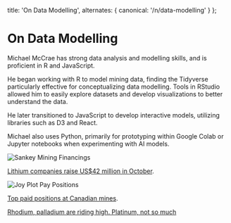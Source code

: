 

  title: 'On Data Modelling',
  alternates: {
    canonical: '/n/data-modelling'
  }
};

# On Data Modelling

<AnimatedName />

Michael McCrae has strong data analysis and modelling skills, and is proficient in R and JavaScript.

He began working with R to model mining data, finding the Tidyverse particularly effective for conceptualizing data modelling. Tools in RStudio allowed him to easily explore datasets and develop visualizations to better understand the data.

He later transitioned to JavaScript to develop interactive models, utilizing libraries such as D3 and React.

Michael also uses Python, primarily for prototyping within Google Colab or Jupyter notebooks when experimenting with AI models.

<div className="border border-gray-200 rounded-md p-4 bg-white">
  <Image src={sankey} alt="Sankey Mining Financings" />
</div>

[Lithium companies raise US$42 million in October](https://www.linkedin.com/pulse/lithium-companies-raise-us42-million-october-mccrae-mba-cma/?trackingId=IkFvfNSiTkyJ676ImyDyAQ%3D%3D).

<div className="border border-gray-200 rounded-md p-4 bg-white">
  <Image src={joy} alt="Joy Plot Pay Positions" />
</div>

[Top paid positions at Canadian mines](https://www.linkedin.com/pulse/top-paid-positions-canadian-mines-michael-allan-mccrae-mba-cma/?trackingId=IkFvfNSiTkyJ676ImyDyAQ%3D%3D).

[Rhodium, palladium are riding high. Platinum, not so much](https://x.com/michaelmccrae/status/1105903869744209920)

<Twitter />








